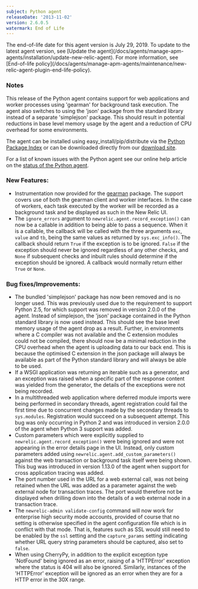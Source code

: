 ```yaml
---
subject: Python agent
releaseDate: '2013-11-02'
version: 2.6.0.5
watermark: End of Life
---
```


<Callout variant="important">
  The end-of-life date for this agent version is July 29, 2019. To update to the latest agent version, see [Update the agent](/docs/agents/manage-apm-agents/installation/update-new-relic-agent). For more information, see [End-of-life policy](/docs/agents/manage-apm-agents/maintenance/new-relic-agent-plugin-end-life-policy).
</Callout>

### Notes

This release of the Python agent contains support for web applications and worker processes using 'gearman' for background task execution. The agent also switches to using the 'json' package from the standard library instead of a separate 'simplejson' package. This should result in potential reductions in base level memory usage by the agent and a reduction of CPU overhead for some environments.

The agent can be installed using easy_install/pip/distribute via the [Python Package Index](https://pypi.python.org/pypi/newrelic) or can be downloaded directly from our [download site](http://download.newrelic.com/python_agent/release/).

For a list of known issues with the Python agent see our online help article on the [status of the Python agent](https://newrelic.com/docs/python/status-of-python-agent).

### New Features:

* Instrumentation now provided for the [gearman](https://pypi.python.org/pypi/gearman/) package. The support covers use of both the gearman client and worker interfaces. In the case of workers, each task executed by the worker will be recorded as a background task and be displayed as such in the New Relic UI.
* The `ignore_errors` argument to `newrelic.agent.record_exception()` can now be a callable in addition to being able to pass a sequence. When it is a callable, the callback will be called with the three arguments `exc`, `value` and `tb`, being the same values as returned by `sys.exc_info()`. The callback should return `True` if the exception is to be ignored. `False` if the exception should never be ignored regardless of any other checks, and `None` if subsequent checks and inbuilt rules should determine if the exception should be ignored. A callback would normally return either `True` or `None`.

### Bug fixes/Improvements:

* The bundled 'simplejson' package has now been removed and is no longer used. This was previously used due to the requirement to support Python 2.5, for which support was removed in version 2.0.0 of the agent. Instead of simplejson, the 'json' package contained in the Python standard library is now used instead. This should see the base level memory usage of the agent drop as a result. Further, in environments where a C compiler was not available and the C extension modules could not be compiled, there should now be a minimal reduction in the CPU overhead when the agent is uploading data to our back end. This is because the optimised C extension in the json package will always be available as part of the Python standard library and will always be able to be used.
* If a WSGI application was returning an iterable such as a generator, and an exception was raised when a specific part of the response content was yielded from the generator, the details of the exceptions were not being recorded.
* In a multithreaded web application where deferred module imports were being performed in secondary threads, agent registration could fail the first time due to concurrent changes made by the secondary threads to `sys.modules`. Registration would succeed on a subsequent attempt. This bug was only occurring in Python 2 and was introduced in version 2.0.0 of the agent when Python 3 support was added.
* Custom parameters which were explicitly supplied to `newrelic.agent.record_exception()` were being ignored and were not appearing in the error details page in the UI. Instead, only custom parameters added using `newrelic.agent.add_custom_parameters()` against the web transaction or background task itself were being shown. This bug was introduced in version 1.13.0 of the agent when support for cross application tracing was added.
* The port number used in the URL for a web external call, was not being retained when the URL was added as a parameter against the web external node for transaction traces. The port would therefore not be displayed when drilling down into the details of a web external node in a transaction trace.
* The `newrelic-admin validate-config` command will now work for enterprise high security mode accounts, provided of course that no setting is otherwise specified in the agent configuration file which is in conflict with that mode. That is, features such as SSL would still need to be enabled by the `ssl` setting and the `capture_params` setting indicating whether URL query string parameters should be captured, also set to `false`.
* When using CherryPy, in addition to the explicit exception type 'NotFound' being ignored as an error, raising of a 'HTTPError' exception where the status is 404 will also be ignored. Similarly, instances of the 'HTTPError' exception will be ignored as an error when they are for a HTTP error in the 30X range.
